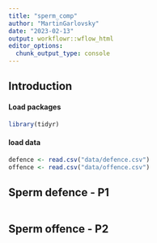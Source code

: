 ```yaml
---
title: "sperm_comp"
author: "MartinGarlovsky"
date: "2023-02-13"
output: workflowr::wflow_html
editor_options:
  chunk_output_type: console
---
```


## Introduction

#### Load packages
```r
library(tidyr)

```

#### load data
```r
defence <- read.csv("data/defence.csv")
offence <- read.csv("data/offence.csv")

```

## Sperm defence - P1
```r

```

## Sperm offence - P2
```r

```

